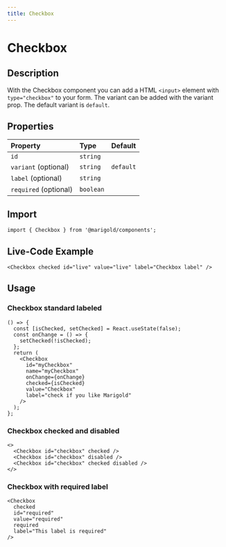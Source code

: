 ```yaml
---
title: Checkbox
---
```


# Checkbox

## Description

With the Checkbox component you can add a HTML `<input>` element with `type="checkbox"` to your form.
The variant can be added with the variant prop. The default variant is `default`.

## Properties

| Property              | Type      | Default   |
| :-------------------- | :-------- | :-------- |
| `id`                  | `string`  |           |
| `variant` (optional)  | `string`  | `default` |
| `label` (optional)    | `string`  |           |
| `required` (optional) | `boolean` |           |

## Import

```tsx code
import { Checkbox } from '@marigold/components';
```

## Live-Code Example

```tsx live
<Checkbox checked id="live" value="live" label="Checkbox label" />
```

## Usage

### Checkbox standard labeled

```tsx
() => {
  const [isChecked, setChecked] = React.useState(false);
  const onChange = () => {
    setChecked(!isChecked);
  };
  return (
    <Checkbox
      id="myCheckbox"
      name="myCheckbox"
      onChange={onChange}
      checked={isChecked}
      value="Checkbox"
      label="check if you like Marigold"
    />
  );
};
```

### Checkbox checked and disabled

```tsx
<>
  <Checkbox id="checkbox" checked />
  <Checkbox id="checkbox" disabled />
  <Checkbox id="checkbox" checked disabled />
</>
```

### Checkbox with required label

```tsx
<Checkbox
  checked
  id="required"
  value="required"
  required
  label="This label is required"
/>
```
